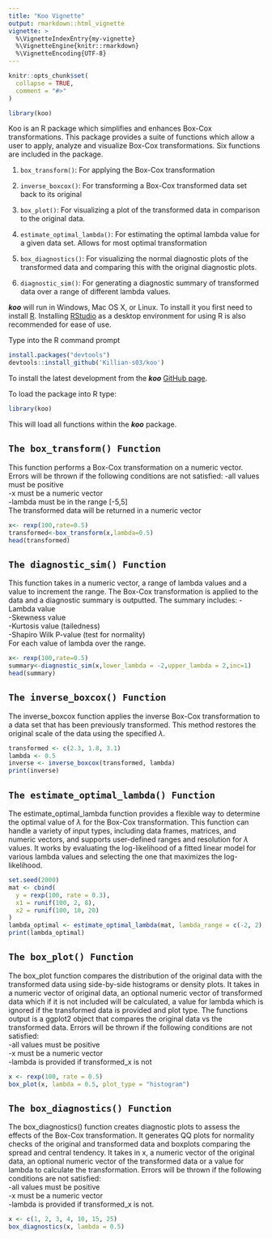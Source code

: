 ```yaml
---
title: "Koo Vignette"
output: rmarkdown::html_vignette
vignette: >
  %\VignetteIndexEntry{my-vignette}
  %\VignetteEngine{knitr::rmarkdown}
  %\VignetteEncoding{UTF-8}
---
```


```r
knitr::opts_chunk$set(
  collapse = TRUE,
  comment = "#>"
)
```

```r
library(koo)
```


Koo is an R package which simplifies and enhances Box-Cox transformations. This package provides a suite of functions which allow a user to apply, analyze and visualize Box-Cox transformations. Six functions are included in the package.

1. `box_transform()`: For applying the Box-Cox transformation

2. `inverse_boxcox()`: For transforming a Box-Cox transformed data set back to its original

3. `box_plot()`: For visualizing a plot of the transformed data in comparison to the original data.

4. `estimate_optimal_lambda()`: For estimating the optimal lambda value for a given data set. Allows for most optimal transformation

5. `box_diagnostics()`: For visualizing the normal diagnostic plots of the transformed data and comparing this with the original diagnostic plots.

6. `diagnostic_sim()`: For generating a diagnostic summary of transformed data over a range of different lambda values.

___koo___ will run in Windows, Mac OS X, or Linux. To install it you first need to install [R](https://cran.r-project.org/). Installing [RStudio](https://www.rstudio.com/) as a desktop environment for using R is also recommended for ease of use.

Type into the R command prompt
```r
install.packages("devtools")
devtools::install_github('Killian-s03/koo')
```

To install the latest development from the ___koo___  [GitHub page](https://github.com/Killian-s03/koo). 

To load the package into R type:

```r
library(koo)
```


This will load all functions within the ___koo___ package.




## `The box_transform() Function`

This function performs a Box-Cox transformation on a numeric vector. Errors will be thrown if the following conditions are not satisfied: 
          -all values must be positive  
          -x must be a numeric vector  
          -lambda must be in the range [-5,5]  
The transformed data will be returned in a numeric vector  
    
```r
x<- rexp(100,rate=0.5)
transformed<-box_transform(x,lambda=0.5)
head(transformed)
```




## `The diagnostic_sim() Function`

This function takes in a numeric vector, a range of lambda values and a value to increment the range.
The Box-Cox transformation is applied to the data and a diagnostic summary is outputted. The summary includes:   -Lambda value  
                       -Skewness value  
                       -Kurtosis value (tailedness)  
                       -Shapiro Wilk P-value (test for normality)  
For each value of lambda over the range.

```r
x<- rexp(100,rate=0.5)
summary<-diagnostic_sim(x,lower_lambda = -2,upper_lambda = 2,inc=1)
head(summary)
```




## `The inverse_boxcox() Function`

The inverse_boxcox function applies the inverse Box-Cox transformation to a data set that has been previously transformed. This method restores the original scale of the data using the specified $\lambda$.

```r
transformed <- c(2.3, 1.8, 3.1)
lambda <- 0.5
inverse <- inverse_boxcox(transformed, lambda)
print(inverse)
```

## `The estimate_optimal_lambda() Function`

The estimate_optimal_lambda function provides a flexible way to determine the optimal value of $\lambda$ for the Box-Cox transformation. This function can handle a variety of input types, including data frames, matrices, and numeric vectors, and supports user-defined ranges and resolution for $\lambda$ values.
It works by evaluating the log-likelihood of a fitted linear model for various lambda values and selecting the one that maximizes the log-likelihood.

```r
set.seed(2000)
mat <- cbind(
  y = rexp(100, rate = 0.3),
  x1 = runif(100, 2, 8),
  x2 = runif(100, 10, 20)
)
lambda_optimal <- estimate_optimal_lambda(mat, lambda_range = c(-2, 2), resolution = 100)
print(lambda_optimal)
```




## `The box_plot() Function`

The box_plot function compares the distribution of the original data with the transformed data using side-by-side histograms or density plots. It takes in a numeric vector of original data, an optional numeric vector of transformed data which if it is not included will be calculated, a value for lambda which is ignored if the transformed data is provided and plot type. The functions output is a ggplot2 object that compares the original data vs the transformed data.
Errors will be thrown if the following conditions are not satisfied:  
          -all values must be positive  
          -x must be a numeric vector  
          -lambda is provided if transformed_x is not  
          
```r
x <- rexp(100, rate = 0.5)
box_plot(x, lambda = 0.5, plot_type = "histogram")
```




## `The box_diagnostics() Function`
The box_diagnostics() function creates diagnostic plots to assess the effects of the Box-Cox transformation. It generates QQ plots for normality checks of the original and transformed data and boxplots comparing the spread and central tendency. It takes in x, a numeric vector of the original data, an optional numeric vector of the transformed data or a value for lambda to calculate the transformation. 
Errors will be thrown if the following conditions are not satisfied:  
          -all values must be positive  
          -x must be a numeric vector  
          -lambda is provided if transformed_x is not.  
```r
x <- c(1, 2, 3, 4, 10, 15, 25)
box_diagnostics(x, lambda = 0.5)
```
